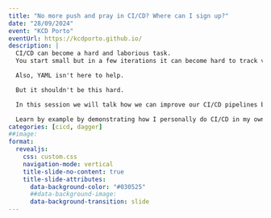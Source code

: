 ```yaml
---
title: "No more push and pray in CI/CD? Where can I sign up?"
date: "28/09/2024"
event: "KCD Porto"
eventUrl: https://kcdporto.github.io/
description: |
  CI/CD can become a hard and laborious task.
  You start small but in a few iterations it can become hard to track version drift, upgrades, new tools... And that's when push and pray starts to show up.

  Also, YAML isn't here to help.

  But it shouldn't be this hard.

  In this session we will talk how we can improve our CI/CD pipelines by using dagger and leveraging the use of it's SDK's, containerization, abstraction and readability to write pipelines as code and show how they run the same independently of running locally or in the chosen CI/CD tool.

  Learn by example by demonstrating how I personally do CI/CD in my own blog and how it can be integrated in Argo Workflows and Argo Events running in a kubernetes cluster.
categories: [cicd, dagger]
##image: 
format:
  revealjs:
    css: custom.css
    navigation-mode: vertical
    title-slide-no-content: true
    title-slide-attributes:
      data-background-color: "#030525"
      ##data-background-image: 
      data-background-transition: slide
---
```

